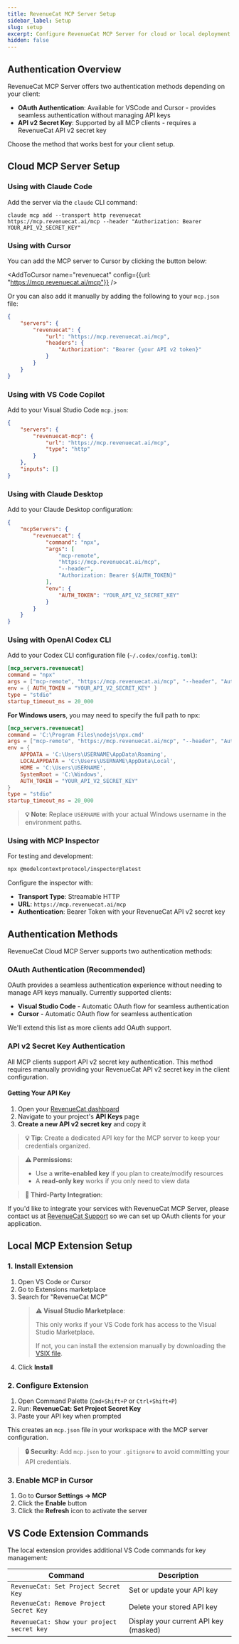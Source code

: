 ```yaml
---
title: RevenueCat MCP Server Setup
sidebar_label: Setup
slug: setup
excerpt: Configure RevenueCat MCP Server for cloud or local deployment
hidden: false
---
```



## Authentication Overview

RevenueCat MCP Server offers two authentication methods depending on your client:

- **OAuth Authentication**: Available for VSCode and Cursor - provides seamless authentication without managing API keys
- **API v2 Secret Key**: Supported by all MCP clients - requires a RevenueCat API v2 secret key

Choose the method that works best for your client setup.

## Cloud MCP Server Setup

### Using with Claude Code

Add the server via the `claude` CLI command:
```
claude mcp add --transport http revenuecat https://mcp.revenuecat.ai/mcp --header "Authorization: Bearer YOUR_API_V2_SECRET_KEY"
```

### Using with Cursor

You can add the MCP server to Cursor by clicking the button below:

<AddToCursor 
  name="revenuecat" 
  config={{url: "https://mcp.revenuecat.ai/mcp"}} 
/>

Or you can also add it manually by adding the following to your `mcp.json` file:

```json
{ 
    "servers": {
        "revenuecat": {
            "url": "https://mcp.revenuecat.ai/mcp",
            "headers": {
                "Authorization": "Bearer {your API v2 token}"
            }
        }
    }
}
```

### Using with VS Code Copilot

Add to your Visual Studio Code `mcp.json`:

```json
{
	"servers": {
		"revenuecat-mcp": {
			"url": "https://mcp.revenuecat.ai/mcp",
			"type": "http"
		}
	},
	"inputs": []
}
```

### Using with Claude Desktop

Add to your Claude Desktop configuration:

```json
{
    "mcpServers": {
        "revenuecat": {
            "command": "npx",
            "args": [
                "mcp-remote",
                "https://mcp.revenuecat.ai/mcp",
                "--header",
                "Authorization: Bearer ${AUTH_TOKEN}"
            ],
            "env": {
                "AUTH_TOKEN": "YOUR_API_V2_SECRET_KEY"
            }
        }
    }
}
```

### Using with OpenAI Codex CLI

Add to your Codex CLI configuration file (`~/.codex/config.toml`):

```toml
[mcp_servers.revenuecat]
command = "npx"
args = ["mcp-remote", "https://mcp.revenuecat.ai/mcp", "--header", "Authorization: Bearer ${AUTH_TOKEN}"]
env = { AUTH_TOKEN = "YOUR_API_V2_SECRET_KEY" }
type = "stdio"
startup_timeout_ms = 20_000
```

**For Windows users**, you may need to specify the full path to npx:

```toml
[mcp_servers.revenuecat]
command = 'C:\Program Files\nodejs\npx.cmd'
args = ["mcp-remote", "https://mcp.revenuecat.ai/mcp", "--header", "Authorization: Bearer ${AUTH_TOKEN}"]
env = {
    APPDATA = 'C:\Users\USERNAME\AppData\Roaming',
    LOCALAPPDATA = 'C:\Users\USERNAME\AppData\Local',
    HOME = 'C:\Users\USERNAME',
    SystemRoot = 'C:\Windows',
    AUTH_TOKEN = "YOUR_API_V2_SECRET_KEY"
}
type = "stdio"
startup_timeout_ms = 20_000
```

> **💡 Note**: Replace `USERNAME` with your actual Windows username in the environment paths.

### Using with MCP Inspector

For testing and development:

```bash
npx @modelcontextprotocol/inspector@latest
```

Configure the inspector with:

- **Transport Type**: Streamable HTTP
- **URL**: `https://mcp.revenuecat.ai/mcp`
- **Authentication**: Bearer Token with your RevenueCat API v2 secret key


## Authentication Methods

RevenueCat Cloud MCP Server supports two authentication methods:

### OAuth Authentication (Recommended)

OAuth provides a seamless authentication experience without needing to manage API keys manually. Currently supported clients:

- **Visual Studio Code** - Automatic OAuth flow for seamless authentication
- **Cursor** - Automatic OAuth flow for seamless authentication

We'll extend this list as more clients add OAuth support.

### API v2 Secret Key Authentication

All MCP clients support API v2 secret key authentication. This method requires manually providing your RevenueCat API v2 secret key in the client configuration.

#### Getting Your API Key

1. Open your [RevenueCat dashboard](https://app.revenuecat.com/)
2. Navigate to your project's **API Keys** page  
3. **Create a new API v2 secret key** and copy it

> **💡 Tip**: Create a dedicated API key for the MCP server to keep your credentials organized.

> **⚠️ Permissions**:
>
> - Use a **write-enabled key** if you plan to create/modify resources
> - A **read-only key** works if you only need to view data

> **🔧 Third-Party Integration**:
>
If you'd like to integrate your services with RevenueCat MCP Server, please contact us at [RevenueCat Support](mailto:support@revenuecat.com) so we can set up OAuth clients for your application.

## Local MCP Extension Setup

### 1. Install Extension

1. Open VS Code or Cursor
2. Go to Extensions marketplace
3. Search for "RevenueCat MCP"
   > **⚠️ Visual Studio Marketplace**:
   >
   > This only works if your VS Code fork has access to the Visual Studio Marketplace.
   >
   > If not, you can install the extension manually by downloading the [VSIX file](https://drive.google.com/file/d/1VcyqirfdJtrAMuDnMTBkU8USCbdvMTMn/view?usp=share_link).
4. Click **Install**

### 2. Configure Extension

1. Open Command Palette (`Cmd+Shift+P` or `Ctrl+Shift+P`)
2. Run: **RevenueCat: Set Project Secret Key**
3. Paste your API key when prompted

This creates an `mcp.json` file in your workspace with the MCP server configuration.

> **🔒 Security**: Add `mcp.json` to your `.gitignore` to avoid committing your API credentials.

### 3. Enable MCP in Cursor

1. Go to **Cursor Settings → MCP**
2. Click the **Enable** button
3. Click the **Refresh** icon to activate the server

## VS Code Extension Commands

The local extension provides additional VS Code commands for key management:

| Command                                    | Description                           |
| ------------------------------------------ | ------------------------------------- |
| `RevenueCat: Set Project Secret Key`       | Set or update your API key            |
| `RevenueCat: Remove Project Secret Key`    | Delete your stored API key            |
| `RevenueCat: Show your project secret key` | Display your current API key (masked) |

